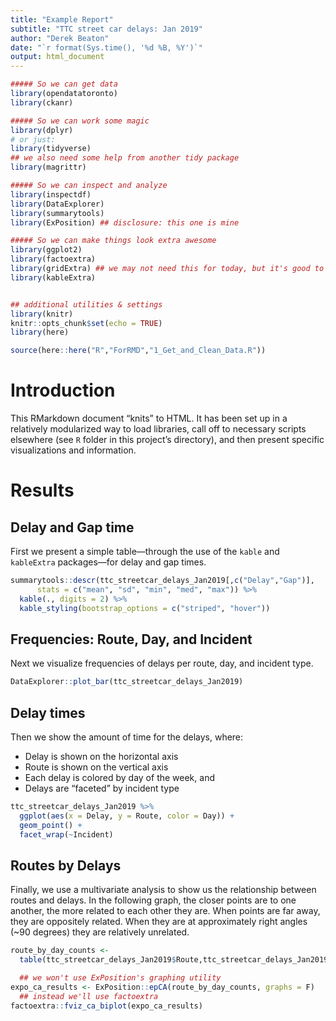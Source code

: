 ```yaml
---
title: "Example Report"
subtitle: "TTC street car delays: Jan 2019"
author: "Derek Beaton"
date: "`r format(Sys.time(), '%d %B, %Y')`"
output: html_document
---
```


```r

##### So we can get data
library(opendatatoronto)
library(ckanr)

##### So we can work some magic
library(dplyr)
# or just:
library(tidyverse)
## we also need some help from another tidy package
library(magrittr)

##### So we can inspect and analyze
library(inspectdf)
library(DataExplorer)
library(summarytools)
library(ExPosition) ## disclosure: this one is mine

##### So we can make things look extra awesome
library(ggplot2)
library(factoextra)
library(gridExtra) ## we may not need this for today, but it's good to have around
library(kableExtra)


## additional utilities & settings
library(knitr)
knitr::opts_chunk$set(echo = TRUE)
library(here)
```

```r

source(here::here("R","ForRMD","1_Get_and_Clean_Data.R"))

```

# Introduction

This RMarkdown document "knits" to HTML. It has been set up in a relatively modularized way to load libraries, call off to necessary scripts elsewhere (see `R` folder in this project's directory), and then present specific visualizations and information. 


# Results


## Delay and Gap time

First we present a simple table---through the use of the `kable` and `kableExtra` packages---for delay and gap times.

```r
summarytools::descr(ttc_streetcar_delays_Jan2019[,c("Delay","Gap")],
      stats = c("mean", "sd", "min", "med", "max")) %>%
  kable(., digits = 2) %>%
  kable_styling(bootstrap_options = c("striped", "hover"))

```

## Frequencies: Route, Day, and Incident

Next we visualize frequencies of delays per route, day, and incident type.

```r
DataExplorer::plot_bar(ttc_streetcar_delays_Jan2019)
```

## Delay times

Then we show the amount of time for the delays, where: 

* Delay is shown on the horizontal axis
* Route is shown on the vertical axis
* Each delay is colored by day of the week, and
* Delays are "faceted" by incident type


```r
ttc_streetcar_delays_Jan2019 %>%
  ggplot(aes(x = Delay, y = Route, color = Day)) +
  geom_point() + 
  facet_wrap(~Incident)
```

## Routes by Delays

Finally, we use a multivariate analysis to show us the relationship between routes and delays. In the following graph, the closer points are to one another, the more related to each other they are. When points are far away, they are oppositely related. When they are at approximately right angles (~90 degrees) they are relatively unrelated.

```r

route_by_day_counts <- 
  table(ttc_streetcar_delays_Jan2019$Route,ttc_streetcar_delays_Jan2019$Day)

  ## we won't use ExPosition's graphing utility
expo_ca_results <- ExPosition::epCA(route_by_day_counts, graphs = F)
  ## instead we'll use factoextra
factoextra::fviz_ca_biplot(expo_ca_results)

```
